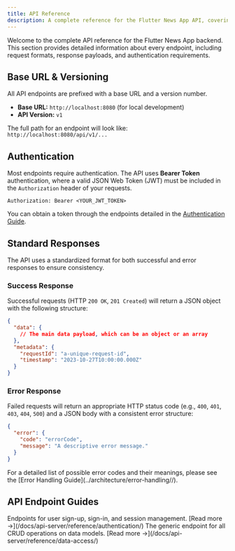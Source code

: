 ```yaml
---
title: API Reference
description: A complete reference for the Flutter News App API, covering authentication, data access, and error handling.
---
```



Welcome to the complete API reference for the Flutter News App backend. This section provides detailed information about every endpoint, including request formats, response payloads, and authentication requirements.

## Base URL & Versioning

All API endpoints are prefixed with a base URL and a version number.

-   **Base URL:** `http://localhost:8080` (for local development)
-   **API Version:** `v1`

The full path for an endpoint will look like: `http://localhost:8080/api/v1/...`

## Authentication

Most endpoints require authentication. The API uses **Bearer Token** authentication, where a valid JSON Web Token (JWT) must be included in the `Authorization` header of your requests.

```
Authorization: Bearer <YOUR_JWT_TOKEN>
```

You can obtain a token through the endpoints detailed in the [Authentication Guide](./authentication/).

## Standard Responses

The API uses a standardized format for both successful and error responses to ensure consistency.

### Success Response

Successful requests (HTTP `200 OK`, `201 Created`) will return a JSON object with the following structure:

```json
{
  "data": {
    // The main data payload, which can be an object or an array
  },
  "metadata": {
    "requestId": "a-unique-request-id",
    "timestamp": "2023-10-27T10:00:00.000Z"
  }
}
```

### Error Response

Failed requests will return an appropriate HTTP status code (e.g., `400`, `401`, `403`, `404`, `500`) and a JSON body with a consistent error structure:

```json
{
  "error": {
    "code": "errorCode",
    "message": "A descriptive error message."
  }
}
```

<Aside type="note">
For a detailed list of possible error codes and their meanings, please see the [Error Handling Guide](../architecture/error-handling//).
</Aside>

## API Endpoint Guides

<CardGrid>
	<Card title="Authentication" icon="lock">
		Endpoints for user sign-up, sign-in, and session management.
    [Read more &rarr;](/docs/api-server/reference/authentication/)
	</Card>
	<Card title="Data Access" icon="document">
		The generic endpoint for all CRUD operations on data models.
    [Read more &rarr;](/docs/api-server/reference/data-access/)
	</Card>
</CardGrid>
